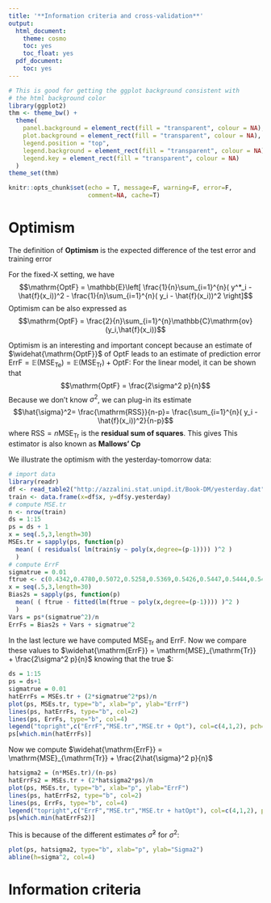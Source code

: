 ```yaml
---
title: '**Information criteria and cross-validation**'
output:
  html_document:
    theme: cosmo
    toc: yes
    toc_float: yes
  pdf_document:
    toc: yes
---
```


```r
# This is good for getting the ggplot background consistent with
# the html background color
library(ggplot2)
thm <- theme_bw() + 
  theme(
    panel.background = element_rect(fill = "transparent", colour = NA), 
    plot.background = element_rect(fill = "transparent", colour = NA),
    legend.position = "top",
    legend.background = element_rect(fill = "transparent", colour = NA),
    legend.key = element_rect(fill = "transparent", colour = NA)
  )
theme_set(thm)

knitr::opts_chunk$set(echo = T, message=F, warning=F, error=F, 
                      comment=NA, cache=T)
```

# Optimism

The definition of __Optimism__ is the expected difference of the test error and training error
\begin{aligned}
\mathrm{Opt} &= \mathbb{E}(\mathrm{MSE}_{\mathrm{Te}}) - \mathbb{E}(\mathrm{MSE}_{\mathrm{Tr}})
\end{aligned}
For the fixed-X setting, we have
$$\mathrm{OptF} = \mathbb{E}\left[ \frac{1}{n}\sum_{i=1}^{n}( y^*_i - \hat{f}(x_i))^2 - \frac{1}{n}\sum_{i=1}^{n}( y_i - \hat{f}(x_i))^2 \right]$$
Optimism can be also expressed as 
$$\mathrm{OptF} =  \frac{2}{n}\sum_{i=1}^{n}\mathbb{C}\mathrm{ov}(y_i,\hat{f}(x_i))$$

Optimism is an interesting and important concept because an estimate of $\widehat{\mathrm{OptF}}$ of $\mathrm{OptF}$ leads to an estimate of prediction error $\mathrm{ErrF} = \mathbb{E}(\mathrm{MSE}_{\mathrm{Te}}) = \mathbb{E}(\mathrm{MSE}_{\mathrm{Tr}}) + \mathrm{OptF}$:
\begin{aligned}
\widehat{\mathrm{ErrF}} &= \mathrm{MSE}_{\mathrm{Tr}} + \widehat{\mathrm{OptF}}\\
\end{aligned}

For the linear model, it can be shown that
$$\mathrm{OptF} =  \frac{2\sigma^2 p}{n}$$
Because we don't know $\sigma^2$, we can plug-in its estimate $$\hat{\sigma}^2= \frac{\mathrm{RSS}}{n-p}= \frac{\sum_{i=1}^{n}( y_i - \hat{f}(x_i))^2}{n-p}$$ where $\mathrm{RSS} = n \mathrm{MSE}_{\mathrm{Tr}}$ is the __residual sum of squares__. This gives
\begin{aligned}
\widehat{\mathrm{ErrF}} &= \mathrm{MSE}_{\mathrm{Tr}}  + \frac{2 \hat{\sigma}^2 p}{n}\\
\end{aligned}

This estimator is also known as __Mallows' Cp__
\begin{aligned}
\mathrm{Cp} &= \mathrm{MSE}_{\mathrm{Tr}}  + \frac{2 \hat{\sigma}^2 p}{n}\\
\end{aligned}

We illustrate the optimism with the yesterday-tomorrow data: 

```r
# import data
library(readr)
df <- read_table2("http://azzalini.stat.unipd.it/Book-DM/yesterday.dat")[-31,]
train <- data.frame(x=df$x, y=df$y.yesterday)
# compute MSE.tr
n <- nrow(train)
ds = 1:15
ps = ds + 1
x = seq(.5,3,length=30)
MSEs.tr = sapply(ps, function(p) 
  mean( ( residuals( lm(train$y ~ poly(x,degree=(p-1)))) )^2 )
  )
# compute ErrF
sigmatrue = 0.01
ftrue <- c(0.4342,0.4780,0.5072,0.5258,0.5369,0.5426,0.5447,0.5444,0.5425,0.5397,0.5364,0.5329,0.5294,0.5260,0.5229,0.5200,0.5174,0.5151,0.5131,0.5113,0.5097,0.5083,0.5071,0.5061,0.5052,0.5044,0.5037,0.5032,0.5027,0.5023)
x = seq(.5,3,length=30)
Bias2s = sapply(ps, function(p) 
  mean( ( ftrue - fitted(lm(ftrue ~ poly(x,degree=(p-1)))) )^2 )
  )
Vars = ps*(sigmatrue^2)/n
ErrFs = Bias2s + Vars + sigmatrue^2
```

In the last lecture we have computed $\mathrm{MSE}_{\mathrm{Tr}}$ and $\mathrm{ErrF}$. Now we compare these values to $\widehat{\mathrm{ErrF}} = \mathrm{MSE}_{\mathrm{Tr}}  + \frac{2\sigma^2 p}{n}$ knowing that the true $\sigma=0.01:

```r
ds = 1:15
ps = ds+1
sigmatrue = 0.01
hatErrFs = MSEs.tr + (2*sigmatrue^2*ps)/n 
plot(ps, MSEs.tr, type="b", xlab="p", ylab="ErrF")
lines(ps, hatErrFs, type="b", col=2)
lines(ps, ErrFs, type="b", col=4)
legend("topright",c("ErrF","MSE.tr","MSE.tr + Opt"), col=c(4,1,2), pch=19)
ps[which.min(hatErrFs)]
```


Now we compute $\widehat{\mathrm{ErrF}} = \mathrm{MSE}_{\mathrm{Tr}}  + \frac{2\hat{\sigma}^2 p}{n}$

```r
hatsigma2 = (n*MSEs.tr)/(n-ps)
hatErrFs2 = MSEs.tr + (2*hatsigma2*ps)/n 
plot(ps, MSEs.tr, type="b", xlab="p", ylab="ErrF")
lines(ps, hatErrFs2, type="b", col=2)
lines(ps, ErrFs, type="b", col=4)
legend("topright",c("ErrF","MSE.tr","MSE.tr + hatOpt"), col=c(4,1,2), pch=19)
ps[which.min(hatErrFs2)]
```

This is because of the different estimates $\hat{\sigma}^2$ for $\sigma^2$:

```r
plot(ps, hatsigma2, type="b", xlab="p", ylab="Sigma2")
abline(h=sigma^2, col=4)
```

# Information criteria
